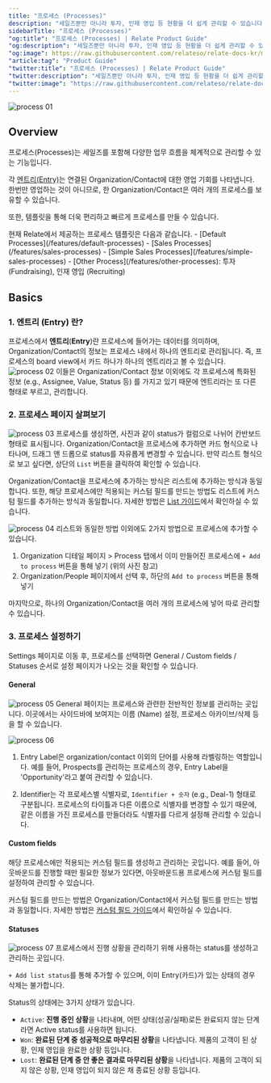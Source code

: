 ```yaml
---
title: "프로세스 (Processes)"
description: "세일즈뿐만 아니라 투자, 인재 영입 등 현황을 더 쉽게 관리할 수 있습니다."
sidebarTitle: "프로세스 (Processes)"
"og:title": "프로세스 (Processes) | Relate Product Guide"
"og:description": "세일즈뿐만 아니라 투자, 인재 영입 등 현황을 더 쉽게 관리할 수 있습니다."
"og:image": https://raw.githubusercontent.com/relateso/relate-docs-kr/main/docs/images/relate-main.png"
"article:tag": "Product Guide"
"twitter:title": "프로세스 (Processes) | Relate Product Guide"
"twitter:description": "세일즈뿐만 아니라 투자, 인재 영입 등 현황을 더 쉽게 관리할 수 있습니다."
"twitter:image": "https://raw.githubusercontent.com/relateso/relate-docs-kr/main/docs/images/relate-main.png"
---
```

![process 01](/images/features/process-process.png)
## Overview
프로세스(Processes)는 세일즈를 포함해 다양한 업무 흐름을 체계적으로 관리할 수 있는 기능입니다.

각 [엔트리(Entry)](/process/processes#1-entry)는 연결된 Organization/Contact에 대한 영업 기회를 나타냅니다.
한번만 영업하는 것이 아니므로, 한 Organization/Contact은 여러 개의 프로세스를 보유할 수 있습니다.

또한, 템플릿을 통해 더욱 편리하고 빠르게 프로세스를 만들 수 있습니다.

<Tip>
현재 Relate에서 제공하는 프로세스 템플릿은 다음과 같습니다.
- [Default Processes](/features/default-processes)
- [Sales Processes](/features/sales-processes)
- [Simple Sales Processes](/features/simple-sales-processes)
- [Other Process](/features/other-processes): 투자 (Fundraising), 인재 영입 (Recruiting)
</Tip>

## Basics
### 1. 엔트리 (Entry) 란?
프로세스에서 **엔트리**(**Entry**)란 프로세스에 들어가는 데이터를 의미하며, Organization/Contact의 정보는 프로세스 내에서 하나의 엔트리로 관리됩니다.
즉, 프로세스의 board view에서 카드 하나가 하나의 엔트리라고 볼 수 있습니다.
![process 02](/images/features/process-entry.png)
이들은 Organization/Contact 정보 이외에도 각 프로세스에 특화된 정보 (e.g., Assignee, Value, Status 등) 를 가지고 있기 때문에 엔트리라는 또 다른 형태로 부르고, 관리합니다.

### 2. 프로세스 페이지 살펴보기
![process 03](/images/features/default-board.png)
프로세스를 생성하면, 사진과 같이 status가 컬럼으로 나뉘어 칸반보드 형태로 표시됩니다. Organization/Contact을 프로세스에 추가하면 카드 형식으로 나타나며, 드래그 앤 드롭으로 status를 자유롭게 변경할 수 있습니다.
만약 리스트 형식으로 보고 싶다면, 상단의 `List` 버튼을 클릭하여 확인할 수 있습니다.

Organization/Contact을 프로세스에 추가하는 방식은 리스트에 추가하는 방식과 동일합니다.
또한, 해당 프로세스에만 적용되는 커스텀 필드를 만드는 방법도 리스트에 커스텀 필드를 추가하는 방식과 동일합니다. 자세한 방법은 [List 가이드](/features/lists)에서 확인하실 수 있습니다.

![process 04](/images/features/default-org-detail.png)
리스트와 동일한 방법 이외에도 2가지 방법으로 프로세스에 추가할 수 있습니다.
1. Organization 디테일 페이지 > Process 탭에서 이미 만들어진 프로세스에 `+ Add to process` 버튼을 통해 넣기 (위의 사진 참고)
2. Organization/People 페이지에서 선택 후, 하단의 `Add to process` 버튼을 통해 넣기

마지막으로, 하나의 Organization/Contact을 여러 개의 프로세스에 넣어 따로 관리할 수 있습니다.

### 3. 프로세스 설정하기
Settings 페이지로 이동 후, 프로세스를 선택하면 General / Custom fields / Statuses 순서로 설정 페이지가 나오는 것을 확인할 수 있습니다.

#### General
![process 05](/images/features/default-general.png)
General 페이지는 프로세스와 관련한 전반적인 정보를 관리하는 곳입니다. 이곳에서는 사이드바에 보여지는 이름 (Name) 설정, 프로세스 아카이브/삭제 등을 할 수 있습니다.

![process 06](/images/features/default-identifier.png)
1. Entry Label은 organization/contact 이외의 단어를 사용해 라벨링하는 역할입니다.
예를 들어, Prospects를 관리하는 프로세스의 경우, Entry Label을 'Opportunity'라고 붙여 관리할 수 있습니다.

2. Identifier는 각 프로세스별 식별자로, `Identifier + 숫자` (e.g., Deal-1) 형태로 구분됩니다.
프로세스의 타이틀과 다른 이름으로 식별자를 변경할 수 있기 때문에, 같은 이름을 가진 프로세스를 만들더라도 식별자를 다르게 설정해 관리할 수 있습니다.

#### Custom fields
해당 프로세스에만 적용되는 커스텀 필드를 생성하고 관리하는 곳입니다. 예를 들어, 아웃바운드를 진행할 때만 필요한 정보가 있다면, 아웃바운드용 프로세스에 커스텀 필드를 설정하여 관리할 수 있습니다.

커스텀 필드를 만드는 방법은 Organization/Contact에서 커스텀 필드를 만드는 방법과 동일합니다. 자세한 방법은 [커스텀 필드 가이드](/features/custom-fields)에서 확인하실 수 있습니다.

#### Statuses
![process 07](/images/features/default-statuses.png)
프로세스에서 진행 상황을 관리하기 위해 사용하는 status를 생성하고 관리하는 곳입니다.

`+ Add list status`를 통해 추가할 수 있으며, 이미 Entry(카드)가 있는 상태의 경우 삭제는 불가합니다.

Status의 상태에는 3가지 상태가 있습니다.
- `Active`: **진행 중인 상황**을 나타내며, 어떤 상태(성공/실패)로든 완료되지 않는 단계라면 Active status를 사용하면 됩니다.
- `Won`: **완료된 단계 중 성공적으로 마무리된 상황**을 나타냅니다. 제품의 고객이 된 상황, 인재 영입을 완료한 상황 등입니다.
- `Lost`: **완료된 단계 중 안 좋은 결과로 마무리된 상황**을 나타냅니다. 제품의 고객이 되지 않은 상황, 인재 영입이 되지 않은 채 종료된 상황 등입니다.